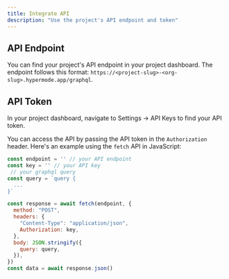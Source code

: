 ```yaml
---
title: Integrate API
description: "Use the project's API endpoint and token"
---
```


## API Endpoint

You can find your project's API endpoint in your project dashboard. The endpoint follows this format: `https://<project-slug>-<org-slug>.hypermode.app/graphql`.

## API Token

In your project dashboard, navigate to Settings -> API Keys to find your API token.

You can access the API by passing the API token in the `Authorization` header. Here's an example using the `fetch` API in JavaScript:

<CodeGroup>

```javascript index.js
const endpoint = '' // your API endpoint
const key = '' // your API key
 // your graphql query
const query = `query {
  ...
}`

const response = await fetch(endpoint, {
  method: "POST",
  headers: {
    "Content-Type": "application/json",
    Authorization: key,
  },
  body: JSON.stringify({
    query: query,
  }),
})
const data = await response.json()
```

</CodeGroup>
